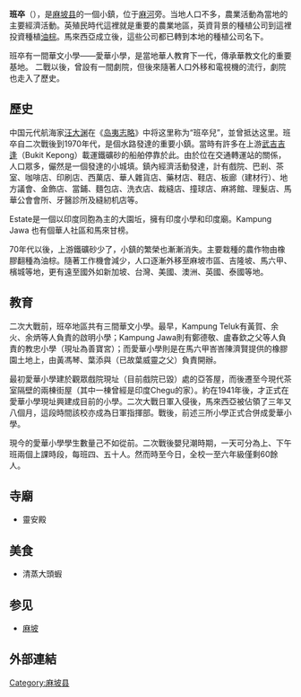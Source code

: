 {{multiple issues|
{{copyedit|time=2018-02-23T07:50:07+00:00}}
{{copypaste|time=2018-02-23T07:50:07+00:00}}
{{Tone|time=2022-03-01T07:41:29+00:00}}
}}
{{coord|2|10|N|102|42|E|region:MY_type:city_source:GNS-enwiki|display=title}}

'''班卒'''（{{lang-ms|Panchor}}），是[[麻坡县|麻坡县]]的一個小鎮，位于[[麻河|麻河]]旁。当地人口不多，農業活動為當地的主要經濟活動。英殖民時代這裡就是重要的農業地區，英資背景的種植公司到這裡投資種植[[油棕|油棕]]。馬來西亞成立後，這些公司都已轉到本地的種植公司名下。

班卒有一間華文小學——愛華小學，是當地華人教育下一代，傳承華教文化的重要基地。
二戰以後，曾設有一間劇院，但後來隨著人口外移和電視機的流行，劇院也走入了歷史。

==歷史==
中国元代航海家[[汪大渊|汪大渊]]在《[[岛夷志略|岛夷志略]]》中将这里称为“班卒兒”，並曾抵达这里。班卒自二次戰後到1970年代，是個水路發達的重要小鎮。當時有許多在上游[[武吉吉逢|武吉吉逢]]（Bukit Kepong）載運鐵礦砂的船舶停靠於此。由於位在交通轉運站的關係，人口眾多，儼然是一個發達的小城填。鎮內經濟活動發達，計有戲院、巴剎、茶室、咖啡店、印刷店、西菓店、華人雜貨店、藥材店、鞋店、板廊（建材行）、地方議會、金飾店、當鋪、麵包店、洗衣店、裁縫店、撞球店、麻將館、理髮店、馬華公會會所、牙醫診所及縫紉机店等。

Estate是一個以印度同胞為主的大園坵，擁有印度小學和印度廟。Kampung Jawa 也有個華人社區和馬來甘榜。

70年代以後，上游鐵礦砂少了，小鎮的繁榮也漸漸消失。主要栽種的農作物由橡膠翻種為油棕。隨著工作機會減少，人口逐漸外移至麻坡市區、吉隆坡、馬六甲、檳城等地，更有遠至國外如新加坡、台灣、美國、澳洲、英國、泰國等地。

==教育==
二次大戰前，班卒地區共有三間華文小學。最早，Kampung Teluk有黃賀、余火、余炳等人負責的啟明小學；Kampung Jawa則有鄭德敬、盧春欽之父等人負責的教忠小學（現址為善寶宮）；而愛華小學則是在馬六甲峇峇陳濟賢提供的橡膠園土地上，由黃馮琴、葉添與（已故葉威靈之父）負責開辦。

最初愛華小學建於觀眾戲院現址（目前戲院已毀）處的亞答屋，而後遷至今現代茶室隔壁的兩棟街屋（其中一棟曾經是印度Chegu的家）。約在1941年後，才正式在愛華小學現址興建成目前的小學。二次大戰日軍入侵後，馬來西亞被佔領了三年又八個月，這段時間該校亦成為日軍指揮部。戰後，前述三所小學正式合併成愛華小學。

現今的愛華小學學生數量己不如從前。二次戰後嬰兒潮時期，一天可分為上、下午班兩個上課時段，每班四、五十人。然而時至今日，全校一至六年級僅剩60餘人。

==寺廟==
* 靈安殿

==美食==
* 清蒸大頭蝦

==参见==
{{Portal box|马来西亚}}
*[[麻坡|麻坡]]

==外部連結==
{{Wikisource further reading}}

{{柔佛}}
[[Category:麻坡县|Category:麻坡县]]